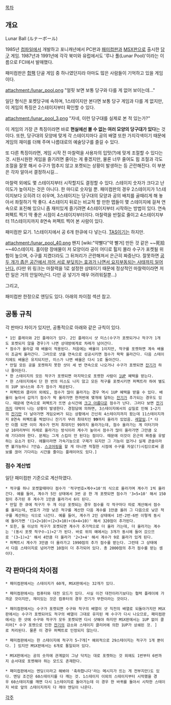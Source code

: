 [[목차]]

== 개요 ==

Lunar Ball (ルナーボール)

1985년 [[컴파일]]에서 개발하고 포니캐년에서 PC판과 [[패미컴]]판과 [[MSX]]판으로 출시한 [[당구]] 게임. 1987년과 1991년에 각각 북미와 유럽에서도 '루나 풀(Lunar Pool)'이라는 이름으로 FCI에서 발매했다.

패미컴판은 [[합팩]] 단골 게임 중 하나였던지라 아마도 많은 사람들이 기억하고 있을 게임이다.

attachment:/lunar_pool.png
"얼핏 보면 보통 당구와 다를 게 없어 보이는데..."

일단 형식은 포켓당구에 속하며, 1스테이지만 본다면 보통 당구 게임과 다를 게 없지만, 이 게임의 특징은 2스테이지부터 확인할 수 있다. 

attachment:/lunar_pool_3.png
"자네, 이런 당구대를 실제로 본 적 있는가?"

이 게임의 가장 큰 특징이라면 바로 '''현실에선 볼 수 없는 여러 모양의 당구대가 있다'''는 것이다. 또한, 당구대의 모양에 맞게 각 스테이지마다 공의 배열 또한 가지각색이기 때문에 게임의 재미를 더해 주며 나름대로의 예술당구를 즐길 수 있다.

또 다른 특징이라면, 게임 시작 전 마찰력을 사용자의 입맛(?)에 맞게 조절할 수 있다는 것. 시원시원한 게임을 즐기려면 줄이는 게 좋겠지만, 물론 너무 줄여도 힘 조절과 각도 조절을 잘못 해서 수구가 멈추지 않고 포켓되는 상황이 발생하는 등 곤란해진다. 이 부분은 각자 알아서 결정하시길...

마찰력 외에도 몇 스테이지부터 시작할지도 결정할 수 있다. 스테이지 숫자가 크다고 난이도가 높아지는 것은 아니다. 한 마디로 숫자일 뿐. 패미컴판의 경우 2스테이지가 1스테이지보다 오히려 더 쉬우며, 3스테이지는 당구대의 모양과 공의 배치를 골때리게 해 놓아서 좌절하기 딱 좋다. 4스테이지 뒤로는 비교적 할 만한 맵들이 몇 스테이지에 걸쳐 연속으로 포진해 있으니 좀 재미있게 즐기려면 4스테이지부터 시작하는 방법이 있다. 연속 퍼펙트 찍기 딱 좋은 시점이 4스테이지부터이다. 마찰력을 반절로 줄이고 4스테이지부터 11스테이지까지 8연속 퍼펙트 찍어 본 사람이 있다.

{{{#!HTML
<iframe width="420" height="315" src="https://www.youtube.com/embed/2hxYJQ4usBs" frameborder="0" allowfullscreen></iframe> }}}

패미컴판 묘기. 1스테이지에서 공 6개 한큐에 다 넣는다. [[TAS]]이기는 하지만.

attachment:/lunar_pool_40.png
왠지 [wiki:"약빨다"약 빨거] 만든 것 같은 ~~死拾~~40스테이지. 홀이랑 장애물이 저 모양이라 공이 어디로 튈지 몰라 수구가 포켓될 위험이 높으며, 수구를 지켰더라도 그 뒤처리가 곤란해져서 은근히 짜증난다. 잘못하면 [http://blog.daum.net/badhjx2/235 공 두 개가 좁은 공간에서 끼어 서로 부딪치는 효과가 나면서 요지부동되는 사태까지 일어난다.]
(다만 위 링크는 마찰력을 1로 설정한 상태이기 때문에 정상적인 마찰력이라면 저런 일은 거의 안일어난다. 다만 공 넣기가 매우 어려워질뿐...)


그리고,

{{{#!HTML
<iframe width="420" height="315" src="https://www.youtube.com/embed/7y52x5QTSg0" frameborder="0" allowfullscreen></iframe> }}}

패미컴판 한정으로 엔딩도 있다. 아래의 차이점 섹션 참고.

== 공통 규칙 ==
각 판마다 차이가 있지만, 공통적으로 아래와 같은 규칙이 있다.
 * 1인 플레이와 2인 플레이가 있다. 2인 플레이시 샷 미스(수구가 포켓되거나 적구가 1개도 포켓되지 않을 경우)가 나면 상대방에게로 차례가 넘어간다.
 * 점수가 올라갈 때 배율이 적용된다. 처음에는 배율이 1이지만, 적구를 포켓하면 계속 배율이 조금씩 올라간다. 그러므로 샷을 연속으로 성공시키면 점수가 팍팍 올라간다. 다음 스테이지에도 배율은 유지되지만, 미스가 나면 배율은 다시 1로 돌아간다.
 * 만일 모든 공을 포켓하지 못한 샷이 세 번 연속으로 나오거나 수구가 포켓되면 [[잔기]]가 하나 줄어든다.
 * 한 스테이지의 모든 적구가 포켓되면 마지막으로 포켓한 사람이 [[1UP]] 혜택을 받는다.
 * 한 스테이지에서 단 한 번의 미스도 나지 않고 모든 적구를 포켓시키면 퍼펙트라 하여 별도의 1UP 보너스와 추가 점수가 제공된다.
 * 퍼펙트와 클리어 외에도, 점수가 많이 올라가는 경우 역시 1UP 혜택을 받을 수 있다. 배율이 높아서 갑자기 점수가 팍 올라가면 한꺼번에 몇개에 달하는 [[잔기]]가 추가되는 경우도 있다. 때문에 연속으로 퍼펙트가 뜨면 순식간에 [[크고 아름다운]] 점수가 난다. 그러다 보면 [[잔기]]까지 대박이 나는 상황이 발생한다. 경험담에 의하면, 3스테이지에서의 삽질로 인해 1~2기의 [[잔기]]만 더 날아가면 게임오버가 되는 상황에서 간신히 4스테이지까지 왔는데 11스테이지까지 8연속 퍼펙트를 찍었더니 잔기가 무려 최대치인 '''99'''까지 올라가 있었음. [[레알]]임.[* 다만 이쯤 되면 이미 계수가 먼저 최대치인 99까지 올라가는데, 점수 올라가는 게 미터기마냥 10자리부터 차례로 올라가는 방식이라 계수가 높아서 점수가 많이 올라가면 그만큼 오래 기다려야 한다. 문제는 그게 스킵이 안 된다는 점이다. 때문에 이것이 은근히 짜증을 유발하는 요소가 된다. 에뮬이라면 가속기능으로 구제가 되지만 그 기능이 없거나 실제 콘솔이라면 불가능하니 ?안습. [[스코어링]]을 할 게 아니면 적절한 시점에 수구를 자살(?)시킴으로써 콤보를 끊어 기다리는 시간을 줄이는 플레이어도 있다.]

=== 점수 계산법 ===
일단 패미컴판 기준으로 계산하였다.
 * 적구를 하나 포켓할때마다 점수가 '적구번호×계수×10'의 식으로 올라가며 계수가 1씩 올라간다. 예를 들어, 계수가 5인 상태에서 3번 공 한 개 포켓되면 점수가 '3×5×10' 해서 150점이 추가된 후 계수가 1만큼 올라가서 6이 된다.
 * 만일 한 큐에 적구가 두 개 이상 포켓되는 경우 점수를 각 적구마다 따로 계산해서 점수를 올리는데, 번호가 가장 낮은 적구를 계산한 다음 계수를 1만큼 올려 그 다음으로 낮은 적구를 계산하는 식으로 나간다. 예를 들어, 계수가 2인 상태에서 1번-2번-6번 이렇게 동시에 들어가면 '(1×2×10)+(2×3×10)+(6×4×10)' 해서 320점이 추가된다.
 * 또한, 둘 이상의 적구가 포켓되면 계수가 추가적으로 더 올라 가는데, 더 올라가는 계수는 '(동시 포켓 적구수&minus;1)×2'가 된다. 바로 위의 예에서는 3개가 동시에 들어 갔으므로 '(3&minus;1)×2' 해서 4만큼 더 올라가 '2+3+4' 해서 계수가 9로 올라가 있게 된다.
 * 퍼펙트시 계수가 3만큼 더 올라가고 1990점의 추가 점수를 받는다. 그런데 그 상태에서 다음 스테이지로 넘어가면 10점이 더 추가되어 있다. 총 2000점의 추가 점수를 받는 셈이다.

== 각 판마다의 차이점 ==
 * 패미컴판에서는 스테이지가 60개, MSX판에서는 32개가 있다.

 * 패미컴판에서는 컴퓨터와 대전 모드가 있다. 사실 이건 대전이라기보다는 협력 플레이에 가까운 것이지만, 재미있는 것은 컴퓨터의 경우 잔기가 무한이라는 것이다.

 * 패미컴판에서는 수구가 포켓되면 수구와 적구의 배열이 샷 직전의 배열로 되돌아가지만 MSX판에서는 수구가 포켓되어도 적구의 배열이 그대로 유지된 채 수구가 다시 나오므로, 패미컴판에서는 한 샷에 수구와 적구가 모두 포켓되면 다시 샷해야 하지만 MSX판에서는 1UP 없이 클리어[* 수구 포켓으로 인한 [[잔기]]의 감소와 스테이지 클리어에 의한 1UP가 상쇄된 것. ]로 처리된다. 물론 이 경우 퍼펙트로 인정되지 않는다.

 * 패미컴판에서는 한 스테이지에 적구가 5~7개[* 예외적으로 29스테이지는 적구가 1개 뿐이다. ] 있지만 MSX판에서는 6개로 통일되어 있다.

 * MSX판에서는 공의 숫자에 관계없이 그냥 닥치는 대로 포켓하는 것 외에도 1번부터 6번까지 순서대로 포켓해야 하는 모드도 존재한다.

 * 패미컵판에서는 엔딩(이라고 해봐야 '축하합니다'라는 메시지가 뜨는 게 전부지만)도 있다. 엔딩 조건은 60스테이지를 다 깨는 것. 1스테이지 이외의 스테이지부터 시작했을 경우 60스테이지를 깨면 다시 1스테이지로 돌아가는데 이 경우 한 바퀴를 돌아서 시작한 스테이지 바로 앞의 스테이지까지 다 깨야 엔딩이 나온다.

[[각주]]
